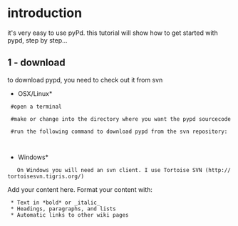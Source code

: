 = introduction =

it's very easy to use pyPd. this tutorial will show how to get started with pypd, step by step...

== 1 - download ==
to download pypd, you need to check out it from svn

*OSX/Linux*

  #open a terminal

  #make or change into the directory where you want the pypd sourcecode

  #run the following command to download pypd from the svn repository:

    {{{svn checkout https://pypd.googlecode.com/svn/trunk/ pypd}}}

*Windows*

    On Windows you will need an svn client. I use Tortoise SVN (http://tortoisesvn.tigris.org/) 





Add your content here.  Format your content with:
  * Text in *bold* or _italic_
  * Headings, paragraphs, and lists
  * Automatic links to other wiki pages